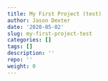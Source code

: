 ```yaml
---
title: My First Project (test)
author: Jason Dexter
date: '2020-05-02'
slug: my-first-project-test
categories: []
tags: []
description: ''
repo: ''
weight: 0
---
```

